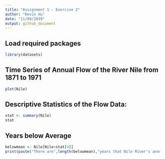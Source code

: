 ---
title: "Assignment 1 - Exercise 2"
author: "Kevin Hu"
date: "11/09/2019"
output: github_document
---

<!--above is YAML header-->

## Load required packages
```{r load,warning=FALSE,echo=TRUE}
library(datasets)
```
## Time Series of Annual Flow of the River Nile from 1871 to 1971

```{r}
plot(Nile)
```

## Descriptive Statistics of the Flow Data:
```{r}
stat <- summary(Nile)
stat
```

## Years below Average
```{r}
belowmean <- Nile[Nile<stat[4]]
print(paste("There are",length(belowmean),"years that Nile River's annual flow was below the mean.",sep = " "))
```

<!--This is a comment-->
